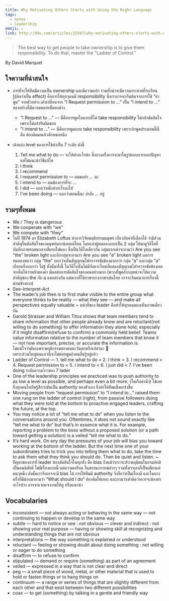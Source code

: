 ```yaml
---
title: Why Motivating Others Starts with Using the Right Language
tags:
  - notes
  - leadership
emoji: ✏️
link: http://99u.com/articles/25567/why-motivating-others-starts-with-using-the-right-language
---
```


> The best way to get people to take ownership is to give them responsibility. To do that, master the "Ladder of Control."

By David Marquet

## ใจความที่น่าสนใจ

- การที่จะให้ทีมมีความเป็น ownership และมีความกล้า รวมทั้งน่าจะมีความกระหายที่จะเรียนรู้(คิดว่าเป็น effect) คือการให้ทุกๆคนมี responsibility ซึ่งเราอาจจะเริ่มต้นจากการใช้ “คำพูด”
  จากตัวอย่าง เค้าเปลี่ยนจาก “I Request permission to …” เป็น “I intend to …” สองอย่างนี้มีความหมายที่แตกต่าง

  - "I Request to …" — นี่คือการพูดในแบบที่ไม่ take responsibility ไม่กล้าตัดสินใจ เพราะไม่กล้ารับผิดชอบ
  - "I intend to …" — นี่คือการพูดแบบ take responsibility เพราะถ้าพูดประมาณนี้นี่คือ ต้องคิดมาแล้วสักหน่อยนึง

- เค้าแบ่ง level ของการใช้คำเป็น 7 ระดับ ดังนี้

  1. Tell me what to do — จะให้ทำอะไรต่อ ซึ่งบางครั้งอาจจะมาในรูปแบบการบอกปัญหาแต่ไม่แนะนำวิธีแก้ไข
  2. I think
  3. I recommend
  4. I request permission to — ผมขอทำ …​ นะ
  5. I intend to — ผมต้องการที่จะ ...
  6. I did — บอกว่าเพิ่งทำอะไรลงไป
  7. I’ve been doing — บอกว่าตอนนี้นะ กำลัง … อยู่

## รวมๆทั้งหมด

- We / They is dangerous
- We cooperate with “we”
- We compete with “they”
- ในปี 1974 ดร Elizabeth Loftus ทำการวิจัยพฤติกรรมมนุษย์ เกี่ยวกับคำที่เลือกใช้ ว่ามีส่วนสำคัญในตัดสินใจของมนุษย์มากน้อยแค่ไหน โดยแบ่งผู้ทดลองออกเป็น 2 กลุ่ม ให้มาดูวิดีโอที่บันทึกภาพรถชนกลางสี่แยกไฟแดง ซึ่งเป็นวีดีโอเดียวกัน กลุ่มแรกเค้าจะถามว่า Are you see “the” broken light และอีกกลุ่มจะถามว่า Are you see “a” broken light ผลการทดลองพบว่า กลุ่ม “the” บอกว่าเห็นสัญญาณไฟจราจรขัดข้องมากกว่า กลุ่ม “a” และกลุ่ม “a” เกือบครึ่งบอกว่า ไม่รู้ ทั้งนั้นทั้งนี้ ในวีดีโอนั้นไม่มีจังหวะไหนที่แสดงสัญญาณไฟจราจรขัดข้องเลย จะเห็นได้ว่าพลังของคำ มีผลต่อการตัดสินใจของคนอย่างมาก (พวกที่พูดอังกฤษน่าจะให้ความสำคัญของ the กับ a แตกต่างกัน แต่พวกที่ใช้ภาษาบางภาษาเช่นไทย อาจจะจินตนาการเรื่องนี้ค่อนข้างยาก)
- See-Interpret-Act
- The leader’s job then is to first make visible to the entire group what everyone thinks to be reality — what they see — and make all perspectives equally valuable ~ หน้าที่ของ leader คือทำให้ทุกคนมองเห็นภาพเดี่ยวกัน
- Garold Strasser and William Titus shows that team members tend to share information that other people already know and are reluctant(not willing to do something) to offer information they alone hold, especially if it might disaffirm(refuse to confirm) a commonly held belief. Teams value information relative to the number of team members that know it — not how important, precise, or accurate the information is.  
  ไม่แน่ใจว่ามันเฉพาะพฤติกรรมของคนตะวันตกหรือเปล่านะ 🤣  
  เพราะส่วนใหญ่คนแถวนี้จะไม่ค่อยพูดถ้าคนอื่นรู้อยู่แล้ว
- Ladder of Control — 1. tell me what to do < 2. I think < 3. I recommend < 4. Request permission to < 5. I intend to < 6. I just did < 7. I’ve been doing
  ระดับความว๊าวของ 7 lader
- One of the leadership principles we practiced was to push authority to as low a level as possible, and perhaps even a bit more. (ในเรือดำน้ำ)
  ใช่เลย ยิ่งทุกคนในทีมรู้สึกว่ามันเป็น authority ของตัวเอง ยิ่งทำให้ทีมแข็งแกร่งขึ้น
- Moving people from “request permission” to “I intend to…” raised them one rung on the ladder of control (right), from passive followers doing what they were told at the bottom to proactive engaged leaders, crafting the future, at the top.
- You may notice a lot of “tell me what to do” when you listen to the conversations around you. Oftentimes, it does not sound exactly like “tell me what to do” but that’s in essence what it is. For example, reporting a problem to the boss without a proposed solution (or a path toward getting a solution) is a veiled “tell me what to do.”
- It’s hard work. On any day the pressures of your job will bias you toward working at the bottom of the ladder. But the next time one of your subordinates tries to trick you into telling them what to do, take the time to ask them what they think you should do. Then be quiet and listen. ~ ปัญหาของการที่ leader ต้องตัดสินใจในทุกสิ่ง คือ bias ถึงแม้ว่าเราจะประพฤติตนในยามปกติเป็นคนนิสัยดี ไม่มีเรื่องแบบนี้ แต่ความเครียด ในสถานะการณ์ต่างๆ รวมทั้งเราเองก็เป็นเพียงแค่คนๆหนึ่ง ดังนั้นเราจึงอาจจะมี bias ได้ การให้ทีมมี authority จึงถือว่าเป็นเรื่องดี และในบางครั้งที่มีน้องมาถามว่า “What should I do” ต้องคิดให้เยอะ และถามว่าเค้าคิดว่าควรจะต้องทำอะไรบ้าง อาจจะแจกแจงงานให้ดู หรือแนะนำ

## Vocabularies

- inconsistent — not always acting or behaving in the same way — not continuing to happen or develop in the same way
- subtle — hard to notice or see : not obvious — clever and indirect : not showing your real purpose — having or showing skill at recognizing and understanding things that are not obvious
- interpretations — the way something is explained or understood
- reluctant — feeling or showing doubt about doing something : not willing or eager to do something
- disaffirm — to refuse to confirm
- stipulated — demand or require (something) as part of an agreement
- veiled — expressed in a way that is not clear and direct
- peg — a small piece of wood, metal, or other material that is used to hold or fasten things or to hang things on
- continuum — a range or series of things that are slightly different from each other and that exist between two different possibilities
- coax — to get (something) by talking in a gentle and friendly way
